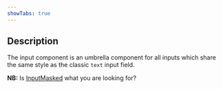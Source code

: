 ```yaml
---
showTabs: true
---
```



## Description

The input component is an umbrella component for all inputs which share the same style as the classic `text` input field.

**NB:** Is [InputMasked](/uilib/components/input-masked/) what you are looking for?

<InlineImg src={InputMaskedUsage} caption="Consider using input field with a mask" className="mint-green-12" />
